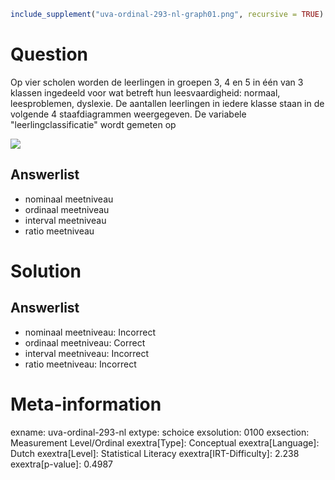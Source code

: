 ```r
include_supplement("uva-ordinal-293-nl-graph01.png", recursive = TRUE)
```

Question
========

Op vier scholen worden de leerlingen in groepen 3, 4 en 5 in één van 3
klassen ingedeeld voor wat betreft hun leesvaardigheid: normaal,
leesproblemen, dyslexie. De aantallen leerlingen in iedere klasse staan
in de volgende 4 staafdiagrammen weergegeven. De variabele
\"leerlingclassificatie\" wordt gemeten op

![](uva-ordinal-293-nl-graph01.png)

Answerlist
----------

* nominaal meetniveau
* ordinaal meetniveau
* interval meetniveau
* ratio meetniveau

Solution
========

Answerlist
----------

* nominaal meetniveau: Incorrect
* ordinaal meetniveau: Correct
* interval meetniveau: Incorrect
* ratio meetniveau: Incorrect

Meta-information
================
exname: uva-ordinal-293-nl
extype: schoice
exsolution: 0100
exsection: Measurement Level/Ordinal
exextra[Type]: Conceptual
exextra[Language]: Dutch
exextra[Level]: Statistical Literacy
exextra[IRT-Difficulty]: 2.238
exextra[p-value]: 0.4987
